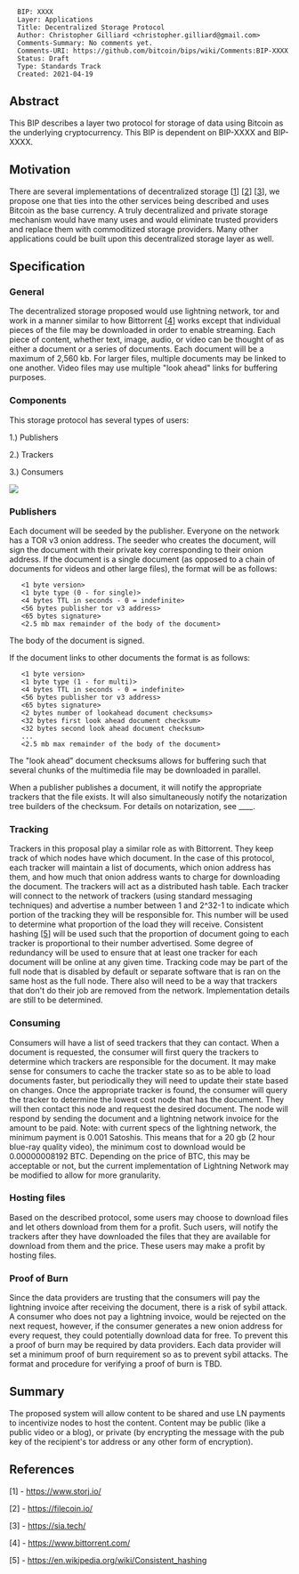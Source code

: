 <pre>
  BIP: XXXX
  Layer: Applications
  Title: Decentralized Storage Protocol
  Author: Christopher Gilliard <christopher.gilliard@gmail.com>
  Comments-Summary: No comments yet.
  Comments-URI: https://github.com/bitcoin/bips/wiki/Comments:BIP-XXXX
  Status: Draft
  Type: Standards Track
  Created: 2021-04-19
</pre>

==Abstract==

This BIP describes a layer two protocol for storage of data using Bitcoin as the underlying cryptocurrency.  This BIP is dependent on BIP-XXXX and BIP-XXXX.

==Motivation==

There are several implementations of decentralized storage [<a href="#references">1</a>] [<a href="#references">2</a>] [<a href="#references">3</a>], we propose one that ties into the other services being described and uses Bitcoin as the base currency. A truly decentralized and private storage mechanism would have many uses and would eliminate trusted providers and replace them with commoditized storage providers. Many other applications could be built upon this decentralized storage layer as well.

==Specification==

===General===

The decentralized storage proposed would use lightning network, tor and work in a manner similar to how Bittorrent [<a href="#references">4</a>] works except that individual pieces of the file may be downloaded in order to enable streaming. Each piece of content, whether text, image, audio, or video can be thought of as either a document or a series of documents. Each document will be a maximum of 2,560 kb. For larger files, multiple documents may be linked to one another. Video files may use multiple "look ahead" links for buffering purposes.

===Components===

This storage protocol has several types of users:

1.) Publishers

2.) Trackers

3.) Consumers

<img src="bip-XXXX/decentralized_storage_diagram.png">

===Publishers===

Each document will be seeded by the publisher. Everyone on the network has a TOR v3 onion address. The seeder who creates the document, will sign the document with their private key corresponding to their onion address. If the document is a single document (as opposed to a chain of documents for videos and other large files), the format will be as follows:

    <1 byte version>
    <1 byte type (0 - for single)>
    <4 bytes TTL in seconds - 0 = indefinite>
    <56 bytes publisher tor v3 address>
    <65 bytes signature>
    <2.5 mb max remainder of the body of the document>

The body of the document is signed.

If the document links to other documents the format is as follows:

    <1 byte version>
    <1 byte type (1 - for multi)>
    <4 bytes TTL in seconds - 0 = indefinite>
    <56 bytes publisher tor v3 address>
    <65 bytes signature>
    <2 bytes number of lookahead document checksums>
    <32 bytes first look ahead document checksum>
    <32 bytes second look ahead document checksum>
    ...
    <2.5 mb max remainder of the body of the document>

The "look ahead" document checksums allows for buffering such that several chunks of the multimedia file may be downloaded in parallel.

When a publisher publishes a document, it will notify the appropriate trackers that the file exists. It will also simultaneously notify the notarization tree builders of the checksum. For details on notarization, see ____.

===Tracking===

Trackers in this proposal play a similar role as with Bittorrent. They keep track of which nodes have which document. In the case of this protocol, each tracker will maintain a list of documents, which onion address has them, and how much that onion address wants to charge for downloading the document. The trackers will act as a distributed hash table. Each tracker will connect to the network of trackers (using standard messaging techniques) and advertise a number between 1 and 2^32-1 to indicate which portion of the tracking they will be responsible for. This number will be used to determine what proportion of the load they will receive. Consistent hashing [<a href="#references">5</a>] will be used such that the proportion of document going to each tracker is proportional to their number advertised. Some degree of redundancy will be used to ensure that at least one tracker for each document will be online at any given time. Tracking code may be part of the full node that is disabled by default or separate software that is ran on the same host as the full node. There also will need to be a way that trackers that don't do their job are removed from the network. Implementation details are still to be determined.

===Consuming===

Consumers will have a list of seed trackers that they can contact. When a document is requested, the consumer will first query the trackers to determine which trackers are responsible for the document. It may make sense for consumers to cache the tracker state so as to be able to load documents faster, but periodically they will need to update their state based on changes. Once the appropriate tracker is found, the consumer will query the tracker to determine the lowest cost node that has the document. They will then contact this node and request the desired document. The node will respond by sending the document and a lightning network invoice for the amount to be paid. Note: with current specs of the lightning network, the minimum payment is 0.001 Satoshis. This means that for a 20 gb (2 hour blue-ray quality video), the minimum cost to download would be 0.00000008192 BTC. Depending on the price of BTC, this may be acceptable or not, but the current implementation of Lightning Network may be modified to allow for more granularity.

===Hosting files===

Based on the described protocol, some users may choose to download files and let others download from them for a profit. Such users, will notify the trackers after they have downloaded the files that they are available for download from them and the price. These users may make a profit by hosting files.

===Proof of Burn===

Since the data providers are trusting that the consumers will pay the lightning invoice after receiving the document, there is a risk of sybil attack. A consumer who does not pay a lightning invoice, would be rejected on the next request, however, if the consumer generates a new onion address for every request, they could potentially download data for free. To prevent this a proof of burn may be required by data providers. Each data provider will set a minimum proof of burn requirement so as to prevent sybil attacks. The format and procedure for verifying a proof of burn is TBD.

==Summary==

The proposed system will allow content to be shared and use LN payments to incentivize nodes to host the content. Content may be public (like a public video or a blog), or private (by encrypting the message with the pub key of the recipient's tor address or any other form of encryption).

==References==

[1] - https://www.storj.io/

[2] - https://filecoin.io/

[3] - https://sia.tech/

[4] - https://www.bittorrent.com/

[5] - https://en.wikipedia.org/wiki/Consistent_hashing
